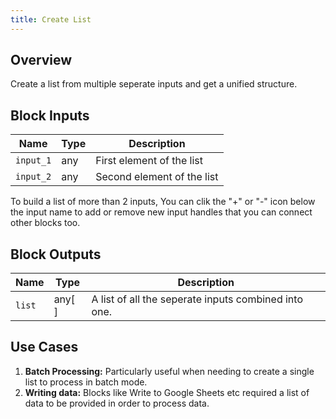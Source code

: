 ```yaml
---
title: Create List
---
```


## Overview

Create a list from multiple seperate inputs and get a unified structure.

## Block Inputs

| Name      | Type | Description                |
| --------- | ---- | -------------------------- |
| `input_1` | any  | First element of the list  |
| `input_2` | any  | Second element of the list |

<Note>
  To build a list of more than 2 inputs, You can clik the "+" or "-" icon below
  the input name to add or remove new input handles that you can connect other
  blocks too.
</Note>

## Block Outputs

| Name   | Type   | Description                                          |
| ------ | ------ | ---------------------------------------------------- |
| `list` | any[ ] | A list of all the seperate inputs combined into one. |

## Use Cases

1. **Batch Processing:** Particularly useful when needing to create a single list to process in batch mode.
2. **Writing data:** Blocks like Write to Google Sheets etc required a list of data to be provided in order to process data.
